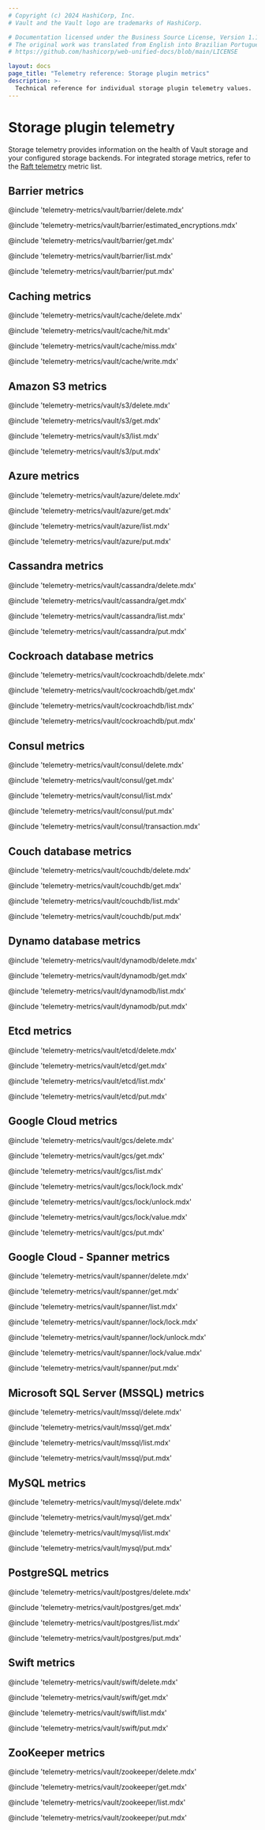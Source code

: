```yaml
---
# Copyright (c) 2024 HashiCorp, Inc.
# Vault and the Vault logo are trademarks of HashiCorp.

# Documentation licensed under the Business Source License, Version 1.1.
# The original work was translated from English into Brazilian Portuguese.
# https://github.com/hashicorp/web-unified-docs/blob/main/LICENSE

layout: docs
page_title: "Telemetry reference: Storage plugin metrics"
description: >-
  Technical reference for individual storage plugin telemetry values.
---
```


# Storage plugin telemetry

Storage telemetry provides information on the health of Vault storage and your
configured storage backends. For integrated storage metrics, refer to the
[Raft telemetry](/vault/docs/internals/telemetry/metrics/raft) metric list.

## Barrier metrics

@include 'telemetry-metrics/vault/barrier/delete.mdx'

@include 'telemetry-metrics/vault/barrier/estimated_encryptions.mdx'

@include 'telemetry-metrics/vault/barrier/get.mdx'

@include 'telemetry-metrics/vault/barrier/list.mdx'

@include 'telemetry-metrics/vault/barrier/put.mdx'

## Caching metrics

@include 'telemetry-metrics/vault/cache/delete.mdx'

@include 'telemetry-metrics/vault/cache/hit.mdx'

@include 'telemetry-metrics/vault/cache/miss.mdx'

@include 'telemetry-metrics/vault/cache/write.mdx'

## Amazon S3 metrics

@include 'telemetry-metrics/vault/s3/delete.mdx'

@include 'telemetry-metrics/vault/s3/get.mdx'

@include 'telemetry-metrics/vault/s3/list.mdx'

@include 'telemetry-metrics/vault/s3/put.mdx'

## Azure metrics

@include 'telemetry-metrics/vault/azure/delete.mdx'

@include 'telemetry-metrics/vault/azure/get.mdx'

@include 'telemetry-metrics/vault/azure/list.mdx'

@include 'telemetry-metrics/vault/azure/put.mdx'

## Cassandra metrics

@include 'telemetry-metrics/vault/cassandra/delete.mdx'

@include 'telemetry-metrics/vault/cassandra/get.mdx'

@include 'telemetry-metrics/vault/cassandra/list.mdx'

@include 'telemetry-metrics/vault/cassandra/put.mdx'

## Cockroach database metrics

@include 'telemetry-metrics/vault/cockroachdb/delete.mdx'

@include 'telemetry-metrics/vault/cockroachdb/get.mdx'

@include 'telemetry-metrics/vault/cockroachdb/list.mdx'

@include 'telemetry-metrics/vault/cockroachdb/put.mdx'

## Consul metrics

@include 'telemetry-metrics/vault/consul/delete.mdx'

@include 'telemetry-metrics/vault/consul/get.mdx'

@include 'telemetry-metrics/vault/consul/list.mdx'

@include 'telemetry-metrics/vault/consul/put.mdx'

@include 'telemetry-metrics/vault/consul/transaction.mdx'

## Couch database metrics

@include 'telemetry-metrics/vault/couchdb/delete.mdx'

@include 'telemetry-metrics/vault/couchdb/get.mdx'

@include 'telemetry-metrics/vault/couchdb/list.mdx'

@include 'telemetry-metrics/vault/couchdb/put.mdx'

## Dynamo database metrics

@include 'telemetry-metrics/vault/dynamodb/delete.mdx'

@include 'telemetry-metrics/vault/dynamodb/get.mdx'

@include 'telemetry-metrics/vault/dynamodb/list.mdx'

@include 'telemetry-metrics/vault/dynamodb/put.mdx'

## Etcd metrics

@include 'telemetry-metrics/vault/etcd/delete.mdx'

@include 'telemetry-metrics/vault/etcd/get.mdx'

@include 'telemetry-metrics/vault/etcd/list.mdx'

@include 'telemetry-metrics/vault/etcd/put.mdx'

## Google Cloud metrics

@include 'telemetry-metrics/vault/gcs/delete.mdx'

@include 'telemetry-metrics/vault/gcs/get.mdx'

@include 'telemetry-metrics/vault/gcs/list.mdx'

@include 'telemetry-metrics/vault/gcs/lock/lock.mdx'

@include 'telemetry-metrics/vault/gcs/lock/unlock.mdx'

@include 'telemetry-metrics/vault/gcs/lock/value.mdx'

@include 'telemetry-metrics/vault/gcs/put.mdx'

## Google Cloud - Spanner metrics

@include 'telemetry-metrics/vault/spanner/delete.mdx'

@include 'telemetry-metrics/vault/spanner/get.mdx'

@include 'telemetry-metrics/vault/spanner/list.mdx'

@include 'telemetry-metrics/vault/spanner/lock/lock.mdx'

@include 'telemetry-metrics/vault/spanner/lock/unlock.mdx'

@include 'telemetry-metrics/vault/spanner/lock/value.mdx'

@include 'telemetry-metrics/vault/spanner/put.mdx'

## Microsoft SQL Server (MSSQL) metrics

@include 'telemetry-metrics/vault/mssql/delete.mdx'

@include 'telemetry-metrics/vault/mssql/get.mdx'

@include 'telemetry-metrics/vault/mssql/list.mdx'

@include 'telemetry-metrics/vault/mssql/put.mdx'

## MySQL metrics

@include 'telemetry-metrics/vault/mysql/delete.mdx'

@include 'telemetry-metrics/vault/mysql/get.mdx'

@include 'telemetry-metrics/vault/mysql/list.mdx'

@include 'telemetry-metrics/vault/mysql/put.mdx'

## PostgreSQL metrics

@include 'telemetry-metrics/vault/postgres/delete.mdx'

@include 'telemetry-metrics/vault/postgres/get.mdx'

@include 'telemetry-metrics/vault/postgres/list.mdx'

@include 'telemetry-metrics/vault/postgres/put.mdx'

## Swift metrics

@include 'telemetry-metrics/vault/swift/delete.mdx'

@include 'telemetry-metrics/vault/swift/get.mdx'

@include 'telemetry-metrics/vault/swift/list.mdx'

@include 'telemetry-metrics/vault/swift/put.mdx'

## ZooKeeper metrics

@include 'telemetry-metrics/vault/zookeeper/delete.mdx'

@include 'telemetry-metrics/vault/zookeeper/get.mdx'

@include 'telemetry-metrics/vault/zookeeper/list.mdx'

@include 'telemetry-metrics/vault/zookeeper/put.mdx'
